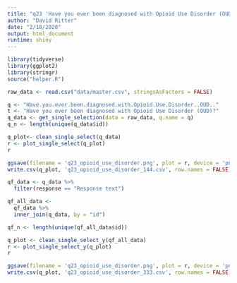 ```yaml
---
title: "q23 'Have you ever been diagnosed with Opioid Use Disorder (OUD)?'"
author: "David Ritter"
date: "2/18/2020"
output: html_document
runtime: shiny
---
```


```r
library(tidyverse)
library(ggplot2)
library(stringr)
source("helper.R")
```

```r
raw_data <- read.csv("data/master.csv", stringsAsFactors = FALSE)
```

```r
q <- "Have.you.ever.been.diagnosed.with.Opioid.Use.Disorder..OUD.."
t <- "Have you ever been diagnosed with Opioid Use Disorder (OUD)?"
q_data <- get_single_selection(data = raw_data, q.name = q)
q_n <- length(unique(q_data$id))
```

```r
q_plot<- clean_single_select(q_data)
r <- plot_single_select(q_plot)
r
```

```r
ggsave(filename = 'q23_opioid_use_disorder.png', plot = r, device = 'png')
write.csv(q_plot, 'q23_opioid_use_disorder_144.csv', row.names = FALSE)
```


```r
qf_data <- q_data %>%
  filter(response == "Response text")
```

```r
qf_all_data <- 
  qf_data %>%
  inner_join(q_data, by = "id")

qf_n <- length(unique(qf_all_data$id))
```

```r
q_plot <- clean_single_select_y(qf_all_data)
r <- plot_single_select_y(q_plot)
r
```

```r
ggsave(filename = 'q23_opioid_use_disorder.png', plot = r, device = 'png')
write.csv(q_plot, 'q23_opioid_use_disorder_333.csv', row.names = FALSE)
```

